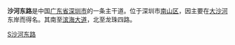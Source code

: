 {{Infobox China Road
|路牌类型= Shenzhen
|中文道路名称=沙河东路
|道路英文名=Shahe East Rd
|图片=
|图片说明=
|道路方向=NS
|道路属性=主干路
|道路总长度=
|车速限制=
|行车线数量=
|所在地区={{CHN}}[[广东省|广东省]][[深圳市|深圳市]]
|起点=[[滨海大道_(深圳)|滨海大道]]
|终点=龙珠四路
|道路命名日期=
|命名缘由=[[大沙河_(深圳湾)|大沙河]]东岸
|道路旧名=
|道路动工日期=
|通车日期=
|路段主要建筑=
}}
'''沙河东路'''是中国[[广东省|广东省]][[深圳市|深圳市]]的一条主干道。位于深圳市[[南山区_(深圳市)|南山区]]，因主要在[[大沙河_(深圳湾)|大沙河]]东岸而得名。其南至[[滨海大道_(深圳)|滨海大道]]，北至龙珠四路。

{{道路小作品}}

[[Category:深圳道路|S沙河东路]]
